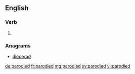 ==English==

===Verb===
{{head|en}}

# {{en-past of|parody}}

===Anagrams===
* [[dioperad#English|dioperad]]

[[de:parodied]]
[[fr:parodied]]
[[mg:parodied]]
[[sv:parodied]]
[[vi:parodied]]